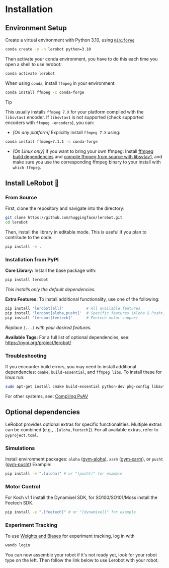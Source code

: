 # Installation

## Environment Setup

Create a virtual environment with Python 3.10, using [`miniforeg`](https://conda-forge.org/download/)

```bash
conda create -y -n lerobot python=3.10
```

Then activate your conda environment, you have to do this each time you open a shell to use lerobot:

```bash
conda activate lerobot
```

When using `conda`, install `ffmpeg` in your environment:

```bash
conda install ffmpeg -c conda-forge
```

> [!TIP]
> This usually installs `ffmpeg 7.X` for your platform compiled with the `libsvtav1` encoder. If `libsvtav1` is not supported (check supported encoders with `ffmpeg -encoders`), you can:
>
> - _[On any platform]_ Explicitly install `ffmpeg 7.X` using:
>
> ```bash
> conda install ffmpeg=7.1.1 -c conda-forge
> ```
>
> - _[On Linux only]_ If you want to bring your own ffmpeg: Install [ffmpeg build dependencies](https://trac.ffmpeg.org/wiki/CompilationGuide/Ubuntu#GettheDependencies) and [compile ffmpeg from source with libsvtav1](https://trac.ffmpeg.org/wiki/CompilationGuide/Ubuntu#libsvtav1), and make sure you use the corresponding ffmpeg binary to your install with `which ffmpeg`.

## Install LeRobot 🤗

### From Source

First, clone the repository and navigate into the directory:

```bash
git clone https://github.com/huggingface/lerobot.git
cd lerobot
```

Then, install the library in editable mode. This is useful if you plan to contribute to the code.

```bash
pip install -e .
```

### Installation from PyPI

**Core Library:**
Install the base package with:

```bash
pip install lerobot
```

_This installs only the default dependencies._

**Extra Features:**
To install additional functionality, use one of the following:

```bash
pip install 'lerobot[all]'          # All available features
pip install 'lerobot[aloha,pusht]'  # Specific features (Aloha & Pusht)
pip install 'lerobot[feetech]'      # Feetech motor support
```

_Replace `[...]` with your desired features._

**Available Tags:**
For a full list of optional dependencies, see:
https://pypi.org/project/lerobot/

### Troubleshooting

If you encounter build errors, you may need to install additional dependencies: `cmake`, `build-essential`, and `ffmpeg libs`.
To install these for linux run:

```bash
sudo apt-get install cmake build-essential python-dev pkg-config libavformat-dev libavcodec-dev libavdevice-dev libavutil-dev libswscale-dev libswresample-dev libavfilter-dev pkg-config
```

For other systems, see: [Compiling PyAV](https://pyav.org/docs/develop/overview/installation.html#bring-your-own-ffmpeg)

## Optional dependencies

LeRobot provides optional extras for specific functionalities. Multiple extras can be combined (e.g., `.[aloha,feetech]`). For all available extras, refer to `pyproject.toml`.

### Simulations

Install environment packages: `aloha` ([gym-aloha](https://github.com/huggingface/gym-aloha)), `xarm` ([gym-xarm](https://github.com/huggingface/gym-xarm)), or `pusht` ([gym-pusht](https://github.com/huggingface/gym-pusht))
Example:

```bash
pip install -e ".[aloha]" # or "[pusht]" for example
```

### Motor Control

For Koch v1.1 install the Dynamixel SDK, for SO100/SO101/Moss install the Feetech SDK.

```bash
pip install -e ".[feetech]" # or "[dynamixel]" for example
```

### Experiment Tracking

To use [Weights and Biases](https://docs.wandb.ai/quickstart) for experiment tracking, log in with

```bash
wandb login
```

You can now assemble your robot if it's not ready yet, look for your robot type on the left. Then follow the link below to use Lerobot with your robot.
